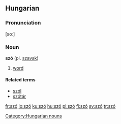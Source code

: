 {{see|sző}}
==Hungarian==

===Pronunciation===
[soː]

===Noun===
'''szó''' (pl. [[szavak]])

# [[word]]

====Related terms====
*[[szól]]
*[[szótár]]

[[Category:Hungarian nouns]]

[[fr:szó]]
[[io:szó]]
[[ku:szó]]
[[hu:szó]]
[[pl:szó]]
[[fi:szó]]
[[sv:szó]]
[[tr:szó]]